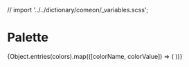 // import '../../dictionary/comeon/_variables.scss';


<Meta title="Comeon|Palette" />

# Palette 

<Preview>
	<Story name="Palette">
		<article
			style={{
				display: 'grid',
				gridTemplateColumns: 'repeat(3, 1fr)',
				gridGap: '10px',
				gridAutoRows: 'minmax(100px, auto)'
			}}
		>
			{Object.entries(colors).map(([colorName, colorValue]) => (
                <Palette 
					className={colorName.toLowerCase().split("_").join("-")} 
					colorName={colorName}
					colorValue={colorValue} 
				/>
			))}
		</article>
	</Story>
</Preview>
